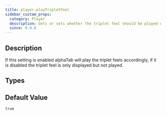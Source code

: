 ```yaml
---
title: player.playTripletFeel
sidebar_custom_props:
  category: Player
  description: Gets or sets whether the triplet feel should be played or only displayed.
  since: 0.9.6
---
```


<SinceBadge since="0.9.6" />


## Description

If this setting is enabled alphaTab will play the triplet feels accordingly, if it is disabled the triplet feel is only displayed but not played. 

<PropertyDescription metadata={metadata} />

## Types

<TypeTable>
    <TypeRow name="bool" />
</TypeTable>

## Default Value

`true`